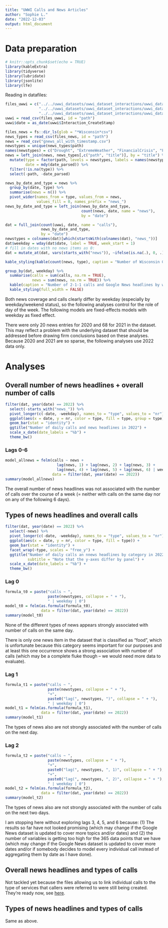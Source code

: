---
title: "UWWI Calls and News Articles"
author: "Sophie L."
date: "2022-12-03"
output: html_document
---

# Data preparation

```{r setup, include=FALSE}
# knitr::opts_chunk$set(echo = TRUE)
library(kableExtra)
library(tidyverse)
library(lubridate)
library(jsonlite)
library(lfe)
```

Reading in datafiles:

```{r data, message=FALSE, warning=FALSE, results='hide'}
files_uwwi = c("../../uwwi_datasets/uwwi_dataset_interactions/uwwi_dataset_interactions_2020.csv",
               "../../uwwi_datasets/uwwi_dataset_interactions/uwwi_dataset_interactions_2021.csv",
               "../../uwwi_datasets/uwwi_dataset_interactions/uwwi_dataset_interactions_2022.csv")
uwwi = read_csv(files_uwwi, id = "path")
uwwi$date = as_date(uwwi$Interaction_CreateStamp)

files_news = fs::dir_ls(glob = "*Wisconsin*csv")
news_types = read_csv(files_news, id = "path")
news = read_csv("gnews_all_with_timestamp.csv")
newstypes = unique(news_types$path)
names(newstypes) = c("Drought", "ExtremeWeather", "FinancialCrisis", "Fire", "Flood", "Food", "Heat", "HousingCrisis", "Emergency")
news = left_join(news, news_types[,c("path", "title")], by = "title") %>%
  mutate(type = factor(path, levels = newstypes, labels = names(newstypes)),
         date = mdy(date_parsed)) %>%
  filter(!is.na(type)) %>%
  select(-path, -date_parsed)

news_by_date_and_type = news %>%
  group_by(date, type) %>%
  summarise(news = n()) %>%
  pivot_wider(names_from = type, values_from = news, 
              values_fill = 0, names_prefix = "news_")
news_by_date_and_type = left_join(news_by_date_and_type, 
                                  count(news, date, name = "news"), 
                                  by = "date")

dat = full_join(count(uwwi, date, name = "calls"), 
                news_by_date_and_type, 
                by = "date")
newstypes = colnames(dat)[which(startsWith(colnames(dat), "news_"))]
dat$weekday = wday(dat$date, label = TRUE, week_start = 1)
# fill in dates with no news items as 0:
dat = mutate_at(dat, vars(starts_with("news")), ~ifelse(is.na(.), 0, .))
```

```{r table_categorycounts}
kable_styling(kable(count(news, type), caption = "Number of Wisconsin Google News headlines by category"), full_width = FALSE)
```

```{r table_weekdays}
group_by(dat, weekday) %>% 
  summarise(calls = sum(calls, na.rm = TRUE), 
            news = sum(news, na.rm = TRUE)) %>%
  kable(caption = "Number of 2-1-1 calls and Google News headlines by weekday") %>% 
  kable_styling(full_width = FALSE)
```

Both news coverage and calls clearly differ by weekday (especially by weekday/weekend status), so the following analyses control for the role of day of the week. The following models are fixed-effects models with weekday as fixed effect.

There were only 20 news entries for 2020 and 68 for 2021 in the dataset. This may reflect a problem with the underlying dataset that should be addressed before drawing firm conclusions based on these analyses. Because 2020 and 2021 are so sparse, the following analyses use 2022 data only.

# Analyses

## Overall number of news headlines + overall number of calls

```{r fig_callsandoverallnews}
filter(dat, year(date) == 2022) %>%
  select(-starts_with("news_")) %>%
  pivot_longer(c(-date, -weekday), names_to = "type", values_to = "nr") %>%
  ggplot(aes(x = date, y = nr, color = type, fill = type, group = type)) + 
  geom_bar(stat = "identity") + 
  ggtitle("Number of daily calls and news headlines in 2022") + 
  scale_x_date(date_labels = "%b") +
  theme_bw()
```

### Lags 0-6

```{r model_callsandnews}
model_allnews = felm(calls ~ news + 
                       lag(news, 1) + lag(news, 2) + lag(news, 3) + 
                       lag(news, 4) + lag(news, 5) + lag(news, 6) | weekday | 0,
                     data = filter(dat, year(date) == 2022))
summary(model_allnews)
```

The overall number of news headlines was not associated with the number of calls over the course of a week (= neither with calls on the same day nor on any of the following 6 days). 

## Types of news headlines and overall calls

```{r fig_callsandnewstypes}
filter(dat, year(date) == 2022) %>%
  select(-news) %>%
  pivot_longer(c(-date, -weekday), names_to = "type", values_to = "nr") %>%
  ggplot(aes(x = date, y = nr, color = type, fill = type)) + 
  geom_bar(stat = "identity") + 
  facet_wrap(~type, scales = "free_y") + 
  ggtitle("Number of daily calls an nnews headlines by category in 2022",
          subtitle = "Note that the y-axes differ by panel") + 
  scale_x_date(date_labels = "%b") +
  theme_bw()
```

### Lag 0

```{r model_callsandnewstypes_t0}
formula_t0 = paste("calls ~ ", 
                   paste(newstypes, collapse = " + "), 
                   " | weekday | 0")
model_t0 = felm(as.formula(formula_t0),
                data = filter(dat, year(date) == 2022))
summary(model_t0)
```

None of the different types of news appears strongly associated with number of calls on the same day. 

There is only one news item in the dataset that is classified as "food", which is unfortunate because this category seems important for our purposes and at least this one occurrence shows a strong association with number of calls (which may be a complete fluke though -- we would need more data to evaluate).

### Lag 1

```{r model_callsandnewstypes_t1}
formula_t1 = paste("calls ~ ", 
                   paste(newstypes, collapse = " + "),
                   "+",
                   paste0("lag(", newstypes, ")", collapse = " + "), 
                   " | weekday | 0")
model_t1 = felm(as.formula(formula_t1),
                data = filter(dat, year(date) == 2022))
summary(model_t1)
```

The types of news also are not strongly associated with the number of calls on the next day.  

### Lag 2

```{r model_callsandnewstypes_t2}
formula_t2 = paste("calls ~ ", 
                   paste(newstypes, collapse = " + "),
                   "+",
                   paste0("lag(", newstypes, ", 1)", collapse = " + "), 
                   "+",
                   paste0("lag(", newstypes, ", 2)", collapse = " + "), 
                   " | weekday | 0")
model_t2 = felm(as.formula(formula_t2),
                data = filter(dat, year(date) == 2022))
summary(model_t2)
```

The types of news also are not strongly associated with the number of calls on the next two days. 

I am stopping here without exploring lags 3, 4, 5, and 6 because: (1) The results so far have not looked promising (which may change if the Google News dataset is updated to cover more topics and/or dates) and (2) the number of variables is getting too high for the 365 data points that we have (which may change if the Google News dataset is updated to cover more dates and/or if somebody decides to model every individual call instead of aggregating them by date as I have done). 

## Overall news headlines and types of calls

Not tackled yet because the files allowing us to link individual calls to the type of services that callers were referred to were still being created. They're ready now, see [here](https://github.com/datakind/UWWi_DataDive_Dec22/tree/main/uwwi_datasets/uwwi_dataset_interactions).

## Types of news headlines and types of calls

Same as above.